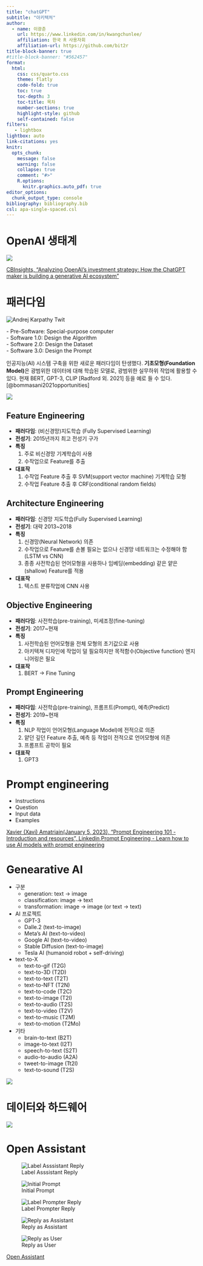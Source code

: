 ```yaml
---
title: "chatGPT"
subtitle: "아키텍처"
author:
  - name: 이광춘
    url: https://www.linkedin.com/in/kwangchunlee/
    affiliation: 한국 R 사용자회
    affiliation-url: https://github.com/bit2r
title-block-banner: true
#title-block-banner: "#562457"
format:
  html:
    css: css/quarto.css
    theme: flatly
    code-fold: true
    toc: true
    toc-depth: 3
    toc-title: 목차
    number-sections: true
    highlight-style: github    
    self-contained: false
filters:
   - lightbox
lightbox: auto
link-citations: yes
knitr:
  opts_chunk: 
    message: false
    warning: false
    collapse: true
    comment: "#>" 
    R.options:
      knitr.graphics.auto_pdf: true
editor_options: 
  chunk_output_type: console
bibliography: bibliography.bib
csl: apa-single-spaced.csl    
---
```


# OpenAI 생태계

![](images/OpenAI_investment.png)

[CBInsights, "Analyzing OpenAI’s investment strategy: How the ChatGPT maker is building a generative AI ecosystem"](https://www.cbinsights.com/research/openai-investment-strategy/)


# 패러다임

[![Andrej Karpathy Twit](images/software_3.jpeg)]{.aside}

[- Pre-Software: Special-purpose computer <br>
- Software 1.0: Design the Algorithm <br>
- Software 2.0: Design the Dataset <br>
- Software 3.0: Design the Prompt]{.aside}

인공지능(AI) 시스템 구축을 위한 새로운 패러다임이 탄생했다.
**기초모형(Foundation Model)**은 광범위한 데이터에 대해 학습된 모델로, 광범위한 실무하위 작업에 
활용할 수 있다. 현재 BERT, GPT-3, CLIP [Radford 외. 2021] 등을 예로 들 수 있다. [@bommasani2021opportunities]

![](images/foundation_model.png)


:::{.panel-tabset .column-page}

## Feature Engineering

- **패러다임**: (비신경망)지도학습 (Fully Supervised Learning)
- **전성기**: 2015년까지 최고 전성기 구가
- **특징**
  1. 주로 비신경망 기계학습이 사용
  1. 수작업으로 Feature를 추출
- **대표작**  
  1. 수작업 Feature 추출 후 SVM(support vector machine) 기계학습 모형
  1. 수작업 Feature 추출 후 CRF(conditional random fields)
  
## Architecture Engineering

- **패러다임**: 신경망 지도학습(Fully Supervised Learning)
- **전성기**: 대략 2013~2018
- **특징**
  1. 신경망(Neural Network) 의존
  1. 수작업으로 Feature를 손볼 필요는 없으나 신경망 네트워크는 수정해야 함(LSTM vs CNN)
  1. 종종 사전학습된 언어모형을 사용하나 임베딩(embedding) 같은 얕은(shallow) Feature를 적용
- **대표작**  
  1. 텍스트 분류작업에 CNN 사용

## Objective Engineering

- **패러다임**: 사전학습(pre-training), 미세조정(fine-tuning)
- **전성기**: 2017~현재
- **특징**
  1. 사전학습된 언어모형을 전체 모형의 초기값으로 사용
  1. 아키텍쳐 디자인에 작업이 덜 필요하지만 목적함수(Objective function) 엔지니어링은 필요
- **대표작**  
  1. BERT &rarr; Fine Tuning

## Prompt Engineering

- **패러다임**: 사전학습(pre-training), 프롬프트(Prompt), 예측(Predict)
- **전성기**: 2019~현재
- **특징**
  1. NLP 작업이 언어모형(Language Model)에 전적으로 의존
  1. 얕던 깊던 Feature 추출, 예측 등 작업이 전적으로 언어모형에 의존
  1. 프롬프트 공학이 필요
- **대표작**  
  1. GPT3

:::

# Prompt engineering

- Instructions
- Question
- Input data
- Examples

[[Xavier (Xavi) Amatriain(January 5, 2023), "Prompt Engineering 101 - Introduction and resources", Linkedin](https://www.linkedin.com/pulse/prompt-engineering-101-introduction-resources-amatriain/),[Prompt Engineering - Learn how to use AI models with prompt engineering](https://microsoft.github.io/prompt-engineering/)]{.aside}

# Genearative AI

- 구분
  - generation: text &rarr; image
  - classification: image &rarr; text
  - transformation: image &rarr; image (or text &rarr; text)

- AI 프로젝트
  - GPT-3
  - Dalle.2 (text-to-image)
  - Meta’s AI (text-to-video)
  - Google AI (text-to-video)
  - Stable Diffusion (text-to-image)
  - Tesla AI (humanoid robot + self-driving)

- text-to-X
  - text-to-gif (T2G)
  - text-to-3D (T2D)
  - text-to-text (T2T)
  - text-to-NFT (T2N)
  - text-to-code (T2C)
  - text-to-image (T2I)
  - text-to-audio (T2S)
  - text-to-video (T2V)
  - text-to-music (T2M)
  - text-to-motion (T2Mo)
- 기타
  - brain-to-text (B2T)
  - image-to-text (I2T)
  - speech-to-text (S2T)
  - audio-to-audio (A2A)
  - tweet-to-image (Tt2I)
  - text-to-sound (T2S)


![](images/generative_ai.jpg)


# 데이터와 하드웨어

![](images/cpu_gpu.jpg)

# Open Assistant


::: {#fig-assistant layout-ncol=3}

![Label Asssistant Reply](images/OA_label_assistant_reply.png)

![Initial Prompt](images/OA_label_initial_prompt.png)

![Label Prompter Reply](images/OA_label_prompter_reply.png)

![Reply as Assistant](images/OA_reply_as_assistant.png)

![Reply as User](images/OA_reply_as_user.png)


[Open Assistant](https://open-assistant.io/dashboard)
:::


